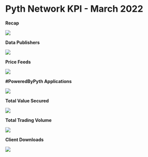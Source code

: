 # Pyth Network KPI - March 2022

**Recap**

![](../../../images/kpi/march-22/End_of_Month___March-22_v3.jpg)

**Data Publishers**

![](../../../images/kpi/march-22/DataProvidersOnboarded.png)

**Price Feeds**

![](../../../images/kpi/march-22/PriceFeedsSep21Mar2.png)

**#PoweredByPyth Applications**

![](../../../images/kpi/march-22/dAppIntegration.png)

**Total Value Secured**

![](../../../images/kpi/march-22/1_ZIHVNImXQfP58gzSuo5jIQ.png)

**Total Trading Volume**

![](../../../images/kpi/march-22/1_Yb4wTcduj5yc7KuTNrfdvA.png)

**Client Downloads**

![](../../../images/kpi/march-22/Client_Downloads_Cumulative_Mar.png)
